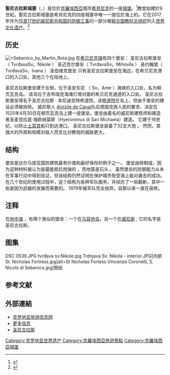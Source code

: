 {{多個問題|
{{expert-subject}}
{{Copy edit|time=2021-04-20T02:03:07+00:00}}
}}
{{Infobox Military Structure
|name=聖尼古拉斯城塞
|native_name={{lang|hr|Tvrđava Sv. Nikole}}
|location=[[希贝尼克|希贝尼克]] [[File:Sibenik_coat_of_arms.jpg|22px]] [[達爾馬提亞|達爾馬提亞]]<br/>[[克罗地亚|克罗地亚]]
|coordinates = {{coord|43.722|15.854|type:landmark|display=inline,title}}
|image=St. Nicholas Fortress 0048.jpg
|caption=
|map_type=Croatia
|map_size=200
|type=要塞 [[Image:Castlesymbol.svg|Image:Castlesymbol.svg]]
|built=1540至1547年
|builder=
|controlledby=[[威尼斯共和国|威尼斯共和国]]
|materials=[[石灰岩|石灰岩]]
|condition=保存
|ownership={{CRO}} [[希貝尼克|希貝尼克]]
|open_to_public=
|embedded = {{designation list | embed=yes
   |designation1=WHS
   |designation1_partof=[[15至17世纪威尼斯共和国的防御工事|15至17世纪威尼斯共和国的防御工事]]
   |designation1_type=文化
   |designation1_criteria= iii，iv
   |designation1_date = 2017年
   |designation1_number= [http://whc.unesco.org/en/list/1533 1533]
   |designation1_free1name = 地区
   |designation1_free1value=[[世界遗产|欧洲和北美]]
   }}
}}
'''聖尼古拉斯城塞'''（{{lang-en|St. Nicholas Fortress}}，{{lang-hr|Tvrđava Sv. Nikole}}）是位於[[克羅埃西亞|克羅埃西亞]]城市[[希貝尼克|希貝尼克]]的一座[[城堡|城堡]]。<ref>{{cite book |editor=Books Llc |title=Castles in Croatia: Klis Fortress |date=2010 |publisher=General Books LLC |isbn=9781155523668}}</ref>教堂始建於9世紀。聖尼古拉斯城塞是希貝尼克的四座城塞中唯一一座位於海上的。它在2017年作为[[15至17世纪威尼斯共和国的防御工事|15至17世纪威尼斯共和国的防御工事]]的一部分被[[联合国教科文组织|联合国教科文组织]]列入[[世界文化遗产|世界文化遗产]]。<ref>{{cite web |author1=UNESCO |title=Venetian Works of Defence between the 16th and 17th Centuries: Stato da Terra – Western Stato da Mar |url=http://whc.unesco.org/en/list/1533/multiple=1&unique_number=2162 |accessdate=2018-11-18 |archive-date=2019-04-03 |archive-url=https://web.archive.org/web/20190403040028/http://whc.unesco.org/en/list/1533/multiple%3D1%26unique_number%3D2162 |dead-url=no }}</ref>

== 历史 ==
[[Image:+Sebenico_by_Martin_Rota.jpg|thumb]]
在[[希贝尼克镇|希贝尼克镇]]有四个堡垒：
圣尼古拉斯堡垒（ TvrđavaSv。Nikole ）
圣迈克尔堡垒（ TvrđavaSv。Mihovila ）
圣约翰堡（ TvrđavaSv。Ivana ）
圣伯维克堡垒
只有圣尼古拉斯堡垒在海边，在希贝尼克港口的入口处，其他三个在陆地上。

圣尼古拉斯堡垒建于左侧，位于圣安东尼 （ Sv。Ante ）海峡的入口处，名为柳页瓦克岛。 该岛位于吉布瑞克海滩灯塔对面的希贝尼克通道的入口处。 圣尼古拉斯堡垒得名于圣尼古拉斯 · 本尼迪克特修道院，该[[修道院|修道院]]在岛上，但由于堡垒的建设必须被拆除。 威尼斯人 [[Alojzije_de_Canal|Alojzije de Canal]]队应德国克族人民的要求，决定在1525年4月30日在柳页瓦克岛上建一座堡垒。堡垒由着名的威尼斯建筑师和建造者圣麦克拉底·海欧纳莫斯（Hyeronimus di San Michaela）建造。 它建于16世纪，以防止[[土耳其|土耳其]]船只到达港口。 圣尼古拉斯堡垒装备了32支大炮 。 然而，其强大的外观和规模对敌人而言比对教规的威胁更大。

== 结构 ==
堡垒是达尔马提亚国防建筑最有价值和最好保存的例子之一。 堡垒由砖制成，因为这种材料被认为是最能抵抗炮弹的 ，而地基是石头 。 虽然堡垒的防御能力从未在军事行动中得到验证，但该结构仍然证明在保护城市免受海上敌对袭击的成功。 在几个世纪的使用过程中，这个结构为各种军队服务，并经历了一些翻新，其中一些是因为武器的发展而需要的。 1979年被军队完全放弃，自那以来一直在装修。

== 注释 ==
在[[地中海|地中海]] ，有两个类似的堡垒：一个在[[马耳他岛|马耳他岛]]，另一个在[[威尼斯|威尼斯]] ; 它的名字是圣尼古拉斯。

==图集==
<gallery>
DSC 0539.JPG tvrđava sv.Nikole.jpg
Trdnjava Sv. Nikola - interior.JPG|内部
St. Nicholas Fortress.jpg|alt=St Nicholas Fortess
Vincenzo Coronelli, S. Nicolò di Sebenico.jpg|图纸
</gallery>

==参考文献==
{{reflist}}

== 外部連結 ==
{{commons category|Saint-Nicholas Fortress in Šibenik}}
*[https://web.archive.org/web/20080511133045/http://www.crotouristica.com/en/Sibenik.adeo 克罗地亚旅游信息网]{{hr}}
*[https://web.archive.org/web/20090220122320/http://sibenik.hr/vodic/sibenik/kulturno_povijesna_bastina3.asp 更多信息]{{hr}}
*[https://web.archive.org/web/20110426195924/http://projekt.sibenik.hr/hrv/nikola.htm 圣尼古拉斯]{{hr}}

{{克罗地亚世界遗产}}
{{克羅地亞城堡}}

[[Category:克罗地亚世界遗产|Category:克罗地亚世界遗产]]
[[Category:克羅埃西亞旅遊景點|Category:克羅埃西亞旅遊景點]]
[[Category:克羅埃西亞城堡|Category:克羅埃西亞城堡]]